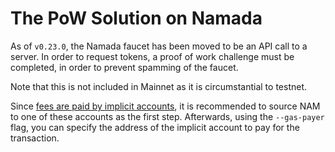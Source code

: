 
# The PoW Solution on Namada

As of `v0.23.0`, the Namada faucet has been moved to be an API call to a server. In order to request tokens, a proof of work challenge must be completed, in order to prevent spamming of the faucet.

<Callout type="warning">
Note that this is not included in Mainnet as it is circumstantial to testnet.
</Callout>

Since [fees are paid by implicit accounts](../../users/fees.mdx), it is recommended to source NAM to one of these accounts as the first step. Afterwards, using the `--gas-payer` flag, you can specify the address of the implicit account to pay for the transaction.

